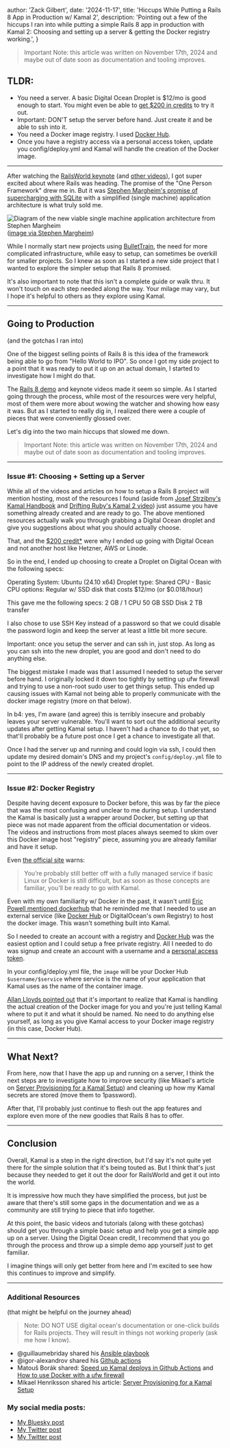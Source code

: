 
  author: 'Zack Gilbert',
  date: '2024-11-17',
  title: 'Hiccups While Putting a Rails 8 App in Production w/ Kamal 2',
  description:
    'Pointing out a few of the hiccups I ran into while putting a simple Rails 8 app in production with Kamal 2: Choosing and setting up a server & getting the Docker registry working.',
}



> Important Note: this article was written on November 17th, 2024 and maybe out of date soon as documentation and tooling improves.


## TLDR:
* You need a server. A basic Digital Ocean Droplet is $12/mo is good enough to start. You might even be able to [get $200 in credits](https://cloud.digitalocean.com/registrations/new?refcode=f6fcd01aaffb) to try it out.
* Important: DON'T setup the server before hand. Just create it and be able to ssh into it.
* You need a Docker image registry. I used [Docker Hub](https://hub.docker.com).
* Once you have a registry access via a personal access token, update you config/deploy.yml and Kamal will handle the creation of the Docker image.

---

After watching the [RailsWorld keynote](https://www.youtube.com/watch?v=-cEn_83zRFw) (and [other videos](https://www.youtube.com/playlist?list=PLHFP2OPUpCeb182aDN5cKZTuyjn3Tdbqx)), I got super excited about where Rails was heading. The promise of the "One Person Framework" drew me in. But it was [Stephen Margheim's promise of supercharging with SQLite](https://www.youtube.com/watch?v=wFUy120Fts8&t=0s) with a simplified (single machine) application architecture is what truly sold me.

![Diagram of the new viable single machine application architecture from Stephen Margheim](https://fractaledmind.github.io/images/railsworld-2024/012.png)
([image via Stephen Margheim](https://fractaledmind.github.io/2024/10/16/sqlite-supercharges-rails/?utm_source=zackgilbert&ref=zackgilbert.com))

While I normally start new projects using [BulletTrain](https://bullettrain.co), the need for more complicated infrastructure, while easy to setup, can sometimes be overkill for smaller projects. So I knew as soon as I started a new side project that I wanted to explore the simpler setup that Rails 8 promised.

It's also important to note that this isn't a complete guide or walk thru. It won't touch on each step needed along the way. Your milage may vary, but I hope it's helpful to others as they explore using Kamal.


---

## Going to Production
(and the gotchas I ran into)

One of the biggest selling points of Rails 8 is this idea of the framework being able to go from "Hello World to IPO". So once I got my side project to a point that it was ready to put it up on an actual domain, I started to investigate how I might do that.

The [Rails 8 demo](https://www.youtube.com/watch?v=X_Hw9P1iZfQ) and keynote videos made it seem so simple. As I started going through the process, while most of the resources were very helpful, most of them were more about wowing the watcher and showing how easy it was.  But as I started to really dig in, I realized there were a couple of pieces that were conveniently glossed over.

Let's dig into the two main hiccups that slowed me down.

> Important Note: this article was written on November 17th, 2024 and maybe out of date soon as documentation and tooling improves.

---

### Issue #1: Choosing + Setting up a Server

While all of the videos and articles on how to setup a Rails 8 project will mention hosting, most of the resources I found (aside from [Josef Strzibny's Kamal Handbook](https://rails.market/projects/kamal-handbook) and [Drifting Ruby's Kamal 2 video](https://www.youtube.com/watch?v=ZXX0lZN6dbc)) just assume you have something already created and are ready to go. The above mentioned resources actually walk you through grabbing a Digital Ocean droplet and give you suggestions about what you should actually choose.

That, and the [$200 credit*](https://cloud.digitalocean.com/registrations/new?refcode=f6fcd01aaffb) were why I ended up going with Digital Ocean and not another host like Hetzner, AWS or Linode.

So in the end, I ended up choosing to create a Droplet on Digital Ocean with the following specs:

Operating System: Ubuntu (24.10 x64)
Droplet type: Shared CPU - Basic
CPU options: Regular w/ SSD disk that costs $12/mo (or $0.018/hour)

This gave me the following specs:
2 GB / 1 CPU
50 GB SSD Disk
2 TB transfer

I also chose to use SSH Key instead of a password so that we could disable the password login and keep the server at least a little bit more secure.


Important: once you setup the server and can ssh in, just stop. As long as you can ssh into the new droplet, you are good and don't need to do anything else.


The biggest mistake I made was that I assumed I needed to setup the server before hand. I originally locked it down too tightly by setting up ufw firewall and trying to use a non-root sudo user to get things setup. This ended up causing issues with Kamal not being able to properly communicate with the docker image registry (more on that below).

In b4: yes, I'm aware (and agree) this is terribly insecure and probably leaves your server vulnerable. You'll want to sort out the additional security updates after getting Kamal setup. I haven't had a chance to do that yet, so that'll probably be a future post once I get a chance to investigate all that. 


Once I had the server up and running and could login via ssh, I could then update my desired domain's DNS and my project's `config/deploy.yml` file to point to the IP address of the newly created droplet.

---

### Issue #2: Docker Registry

Despite having decent exposure to Docker before, this was by far the piece that was the most confusing and unclear to me during setup. I understand the Kamal is basically just a wrapper around Docker, but setting up that piece was not made apparent from the official documentation or videos. The videos and instructions from most places always seemed to skim over this Docker image host "registry" piece, assuming you are already familiar and have it setup.

Even [the official site](https://kamal-deploy.org/) warns:
> You’re probably still better off with a fully managed service if basic Linux or Docker is still difficult, but as soon as those concepts are familiar, you’ll be ready to go with Kamal.


Even with my own familiarity w/ Docker in the past, it wasn't until [Eric Powell mentioned dockerhub](https://x.com/powell_eric/status/1857901400010678428) that he reminded me that I needed to use an external service (like [Docker Hub](https://hub.docker.com) or DigitalOcean's own Registry) to host the docker image. This wasn't something built into Kamal.

So I needed to create an account with a registry and [Docker Hub](https://hub.docker.com) was the easiest option and I could setup a free private registry. All I needed to do was signup and create an account with a username and a [personal access token](https://app.docker.com/settings/personal-access-tokens).

In your config/deploy.yml file, the `image` will be your Docker Hub `$username/$service` where service is the name of your application that Kamal uses as the name of the container image.

[Allan Lloyds pointed out](https://bsky.app/profile/allan.social/post/3lbalx7fhh22c) that it's important to realize that Kamal is handling the actual creation of the Docker image for you and you're just telling Kamal where to put it and what it should be named. No need to do anything else yourself, as long as you give Kamal access to your Docker image registry (in this case, Docker Hub).

---

## What Next?

From here, now that I have the app up and running on a server, I think the next steps are to investigate how to improve security (like Mikael's article on [Server Provisioning for a Kamal Setup](https://mhenrixon.com/articles/server-provisioning-for-a-kamal-setup)) and cleaning up how my Kamal secrets are stored (move them to 1password).

After that, I'll probably just continue to flesh out the app features and explore even more of the new goodies that Rails 8 has to offer.

---

## Conclusion

Overall, Kamal is a step in the right direction, but I'd say it's not quite yet there for the simple solution that it's being touted as. But I think that's just because they needed to get it out the door for RailsWorld and get it out into the world.

It is impressive how much they have simplified the process, but just be aware that there's still some gaps in the documentation and we as a community are still trying to piece that info together.

At this point, the basic videos and tutorials (along with these gotchas) should get you through a simple basic setup and help you get a simple app up on a server. Using the Digital Ocean credit, I recommend that you go through the process and throw up a simple demo app yourself just to get familiar.

I imagine things will only get better from here and I'm excited to see how this continues to improve and simplify.

---

### Additional Resources
(that might be helpful on the journey ahead)


> Note: DO NOT USE digital ocean's documentation or one-click builds for Rails projects. They will result in things not working properly (ask me how I know).

* @guillaumebriday shared his [Ansible playbook](https://x.com/guillaumebriday/status/1858225006762660344)
* @igor-alexandrov shared his [Github actions](https://x.com/igor_alexandrov/status/1857965557909258733)
* Matouš Borák shared: [Speed up Kamal deploys in Github Actions](https://dev.to/nejremeslnici/speed-up-kamal-deploys-in-github-actions-oh0) and [How to use Docker with a ufw firewall](https://www.howtogeek.com/devops/how-to-use-docker-with-a-ufw-firewall/)
* Mikael Henriksson shared his article: [Server Provisioning for a Kamal Setup](https://mhenrixon.com/articles/server-provisioning-for-a-kamal-setup)

### My social media posts:
* [My Bluesky post](https://bsky.app/profile/zackgilbert.com/post/3lb3lcgnj5c27)
* [My Twitter post](https://x.com/zackgilbert/status/1857947860957872252)
* [My Twitter post](https://x.com/zackgilbert/status/1857867741577064496)

